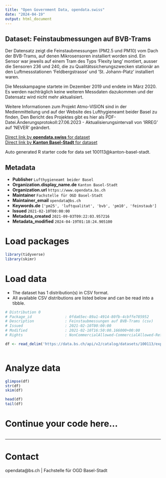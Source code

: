 ```yaml
---
title: "Open Government Data, opendata.swiss"
date: "2024-04-19"
output: html_document
---
```


## Dataset: Feinstaubmessungen auf BVB-Trams

Der Datensatz zeigt die Feinstaubmessungen (PM2.5 und PM10) vom Dach der BVB-Trams, auf denen Mikrosensoren installiert worden sind. Ein Sensor war jeweils auf einem Tram des Typs 'Flexity lang' montiert, ausser die Sensoren 236 und 240, die zu Qualitätssicherungszwecken stationär an den Luftmessstationen 'Feldbergstrasse' und 'St. Johann-Platz' installiert waren.

Die Messkampagne startete im Dezember 2019 und endete im März 2020. Es werden nachträglich keine weiteren Messdaten dazukommen und der Datensatz wird nicht mehr aktualisiert.

Weitere Informationen zum Projekt Atmo-VISION sind in der Medienmitteilung und auf der Website des Lufthygieneamt beider Basel zu finden. Den Bericht des Projektes gibt es hier als PDF-Datei.Änderungsprotokoll:27.06.2023 - Aktualisierungsintervall von 'IRREG' auf 'NEVER' geändert.

[Direct link by **opendata.swiss** for dataset](https://opendata.swiss/de/dataset/feinstaubmessungen-auf-bvb-trams)<br>
[Direct link by **Kanton Basel-Stadt** for dataset](https://data.bs.ch/explore/dataset/100113/)

Auto generated R starter code for data set 100113@kanton-basel-stadt.

## Metadata

- **Publisher** `Lufthygieneamt beider Basel`
- **Organization.display_name.de** `Kanton Basel-Stadt`
- **Organization.url** `https://www.opendata.bs.ch`
- **Maintainer** `Fachstelle für OGD Basel-Stadt`
- **Maintainer_email** `opendata@bs.ch`
- **Keywords.de** `['pm25', 'luftqualitat', 'bvb', 'pm10', 'feinstaub']`
- **Issued** `2021-02-10T00:00:00`
- **Metadata_created** `2021-09-03T09:22:03.957216`
- **Metadata_modified** `2024-04-19T01:18:24.905100`


# Load packages

```r

library(tidyverse)
library(skimr)

```

# Load data

-   The dataset has 1 distribution(s) in CSV format.
-   All available CSV distributions are listed below and can be read into a tibble.

```r

# Distribution 0
# Package_id               : 0fda65ec-89a1-4914-80fb-4cbffe785952
# Description              : Feinstaubmessungen auf BVB-Trams (csv)
# Issued                   : 2021-02-10T00:00:00
# Modified                 : 2021-02-10T16:50:00.166000+00:00
# Rights                   : NonCommercialAllowed-CommercialAllowed-ReferenceRequired

df <- read_delim('https://data.bs.ch/api/v2/catalog/datasets/100113/exports/csv')



```

# Analyze data

```r

glimpse(df)
str(df)
skim(df)

head(df)
tail(df)

```

# Continue your code here...

```r

```

------------------------------------------------------------------------

# Contact

opendata@bs.ch | Fachstelle für OGD Basel-Stadt
